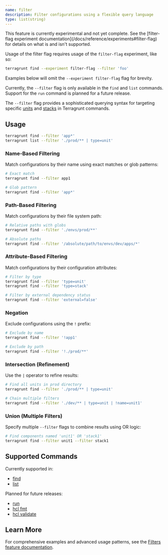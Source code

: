 ```yaml
---
name: filter
description: Filter configurations using a flexible query language
type: list(string)
---
```



<Aside type="tip" title="Experimental Feature">
This feature is currently experimental and not yet complete. See the [filter-flag experiment documentation](/docs/reference/experiments#filter-flag) for details on what is and isn't supported.

Usage of the filter flag requires usage of the `filter-flag` experiment, like so:

```bash
terragrunt find --experiment filter-flag --filter 'foo'
```

Examples below will omit the `--experiment filter-flag` flag for brevity.

Currently, the `--filter` flag is only available in the `find` and `list` commands. Support for the `run` command is planned for a future release.
</Aside>

The `--filter` flag provides a sophisticated querying syntax for targeting specific [units](/docs/features/units) and [stacks](/docs/features/stacks) in Terragrunt commands.

## Usage

```bash
terragrunt find --filter 'app*'
terragrunt list --filter './prod/** | type=unit'
```

### Name-Based Filtering
Match configurations by their name using exact matches or glob patterns:

```bash
# Exact match
terragrunt find --filter app1

# Glob pattern
terragrunt find --filter 'app*'
```

### Path-Based Filtering
Match configurations by their file system path:

```bash
# Relative paths with globs
terragrunt find --filter './envs/prod/**'

# Absolute paths
terragrunt find --filter '/absolute/path/to/envs/dev/apps/*'
```

### Attribute-Based Filtering
Match configurations by their configuration attributes:

```bash
# Filter by type
terragrunt find --filter 'type=unit'
terragrunt find --filter 'type=stack'

# Filter by external dependency status
terragrunt find --filter 'external=false'
```

### Negation
Exclude configurations using the `!` prefix:

```bash
# Exclude by name
terragrunt find --filter '!app1'

# Exclude by path
terragrunt find --filter '!./prod/**'
```

### Intersection (Refinement)
Use the `|` operator to refine results:

```bash
# Find all units in prod directory
terragrunt find --filter './prod/** | type=unit'

# Chain multiple filters
terragrunt find --filter './dev/** | type=unit | !name=unit1'
```

### Union (Multiple Filters)
Specify multiple `--filter` flags to combine results using OR logic:

```bash
# Find components named 'unit1' OR 'stack1'
terragrunt find --filter unit1 --filter stack1
```

## Supported Commands

Currently supported in:
- [find](/docs/reference/cli/commands/find)
- [list](/docs/reference/cli/commands/list)

Planned for future releases:
- [run](/docs/reference/cli/commands/run)
- [hcl fmt](/docs/reference/cli/commands/hcl/fmt)
- [hcl validate](/docs/reference/cli/commands/hcl/validate)

## Learn More

For comprehensive examples and advanced usage patterns, see the [Filters feature documentation](/docs/features/filter).
